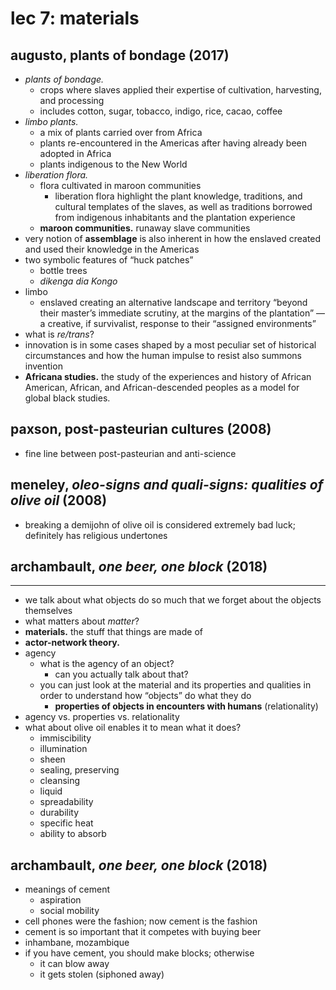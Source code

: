 # lec 7: materials

## augusto, plants of bondage (2017)
- _plants of bondage._
    - crops where slaves applied their expertise of cultivation, harvesting, and processing
    - includes cotton, sugar, tobacco, indigo, rice, cacao, coffee
- _limbo plants._
    - a mix of plants carried over from Africa
    - plants re-encountered in the Americas after having already been adopted in Africa
    - plants indigenous to the New World
- _liberation flora._
    - flora cultivated in maroon communities
        - liberation flora highlight the plant knowledge, traditions, and cultural templates of the slaves, as well as traditions borrowed from indigenous inhabitants and the plantation experience
    - **maroon communities.** runaway slave communities
- very notion of **assemblage** is also inherent in how the enslaved created and used their knowledge in the Americas
- two symbolic features of &ldquo;huck patches&rdquo;
    - bottle trees
    - _dikenga dia Kongo_
- limbo
    - enslaved creating an alternative landscape and territory &ldquo;beyond their master’s immediate scrutiny, at the margins of the plantation&rdquo; &mdash; a creative, if survivalist, response to their &ldquo;assigned environments&rdquo;
- what is _re/trans_?
- innovation is in some cases shaped by a most peculiar set of historical circumstances and how the human impulse to resist also summons invention
- **Africana studies.** the study of the experiences and history of African American, African, and African-descended peoples as a model for global black studies.

## paxson, post-pasteurian cultures (2008)
- fine line between post-pasteurian and anti-science

## meneley, _oleo-signs and quali-signs: qualities of olive oil_ (2008)
- breaking a demijohn of olive oil is considered extremely bad luck; definitely has religious undertones

## archambault, _one beer, one block_ (2018)

---

- we talk about what objects do so much that we forget about the objects themselves
- what matters about _matter_?
- **materials.** the stuff that things are made of
- **actor-network theory.**
- agency
    - what is the agency of an object?
        - can you actually talk about that?
    - you can just look at the material and its properties and qualities in order to understand how &ldquo;objects&rdquo; do what they do
        - **properties of objects in encounters with humans** (relationality)
- agency vs. properties vs. relationality
- what about olive oil enables it to mean what it does?
    - immiscibility
    - illumination
    - sheen
    - sealing, preserving
    - cleansing
    - liquid
    - spreadability
    - durability
    - specific heat
    - ability to absorb

## archambault, _one beer, one block_ (2018)
- meanings of cement
    - aspiration
    - social mobility
- cell phones were the fashion; now cement is the fashion
- cement is so important that it competes with buying beer
- inhambane, mozambique
- if you have cement, you should make blocks; otherwise
    - it can blow away
    - it gets stolen (siphoned away)